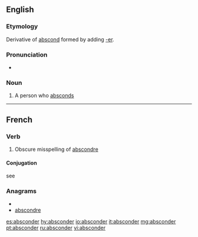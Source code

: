 ==English==

===Etymology===
Derivative of [[abscond]] formed by adding [[-er]].

===Pronunciation===
* {{rhymes|ɒndə(r)}}

===Noun===
{{en-noun}}

# A person who [[abscond]]s

----

==French==

===Verb===
{{fr-verb}}

# Obscure misspelling of [[abscondre]]

====Conjugation====
see {{term|abscondre|lang=fr}}


===Anagrams===
* {{alphagram|abcdenors}}
* [[abscondre#French|abscondre]]

[[es:absconder]]
[[hy:absconder]]
[[io:absconder]]
[[it:absconder]]
[[mg:absconder]]
[[pt:absconder]]
[[ru:absconder]]
[[vi:absconder]]